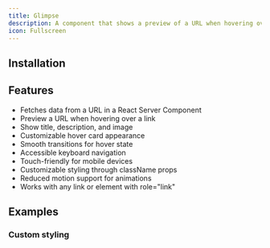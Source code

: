 ```yaml
---
title: Glimpse
description: A component that shows a preview of a URL when hovering over a link.
icon: Fullscreen
---
```


<Preview path="glimpse" />

## Installation

<Installer packageName="glimpse" />

## Features

- Fetches data from a URL in a React Server Component
- Preview a URL when hovering over a link
- Show title, description, and image
- Customizable hover card appearance
- Smooth transitions for hover state
- Accessible keyboard navigation
- Touch-friendly for mobile devices
- Customizable styling through className props
- Reduced motion support for animations
- Works with any link or element with role="link"

## Examples

### Custom styling

<Preview path="glimpse-custom" />
